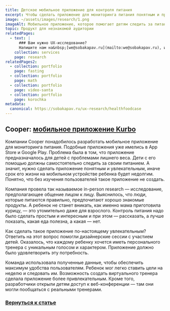 ```yaml
---
title: Детское мобильное приложение для контроля питания
excerpt: Чтобы сделать приложение для мониторинга питания понятным и привлекательным для детей, нужно провести ux-исследование
image: ~/assets/images/research/1.png
imageAlt: Мобильное приложение, которое помогает детям следить за питанием
topic: Продукт для незнакомой аудитории
relatedPages:
  - text: |
      ### Вам нужно UX-исследование?
      Напишите нам на&nbsp;[we@sobakapav.ru](mailto:we@sobakapav.ru), и мы проведем для вас [исследование пользователей](/services/research).
    collection: services
    page: research
relatedPages2:
  - collection: portfolio
    page: fasting
  - collection: portfolio
    page: math
  - collection: portfolio
    page: video-santa
  - collection: portfolio
    page: korochka
metadata:
  canonical: https://sobakapav.ru/ux-research/healthfoodcase
---
```



## Cooper: [мобильное приложение Kurbo](https://en.wikipedia.org/wiki/Kurbo)

Компании Cooper понадобилось разработать мобильное приложение для мониторинга питания. Подобные приложения уже имелись в App Store и Google Play. Проблема была в том, что приложение предназначалось для детей с проблемами лишнего веса. Дети с его помощью должны самостоятельно следить за своим питанием. А значит, нужно сделать приложение понятным и увлекательным, иначе срок его жизни на мобильном устройстве ребенка будет недолгим. Понятно, что без изучения пользователей такое приложение не создать.

Компания провела так называемое in-person research — исследование, предполагающее общение лицом к лицу. Выяснилось, что люди, которые питаются правильно, предпочитают хорошо знакомые продукты. А ребенок не станет вникать, как именно мама приготовила курицу, — это утомительно даже для взрослого. Контроль питания надо было сделать простым и интересным и при этом — рассказать, а лучше показать, какая еда полезна, а какая — нет.

Как сделать такое приложение по-настоящему увлекательным? Ответить на этот вопрос помогли дизайнерские сессии с участием детей. Оказалось, что каждому ребенку хочется иметь персонального тренера с уникальным голосом и характером. Приложение должно было удовлетворить эту потребность.

Команда использовала полученные данные, чтобы обеспечить максимум удобства пользователям. Ребенок мог легко ставить цели на неделю и следовать им. Возможность создать виртуального тренера сделала приложение более привлекательным. Кроме того, разработчики открыли детям доступ к веб-конференции — там они могли пообщаться с реальными тренерами.

### [Вернуться к статье](/ux-research/#case1)

